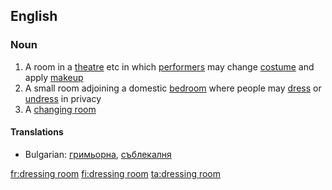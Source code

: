 ==English==

===Noun===
{{en-noun|sg=[[dressing]] [[room]]}}

# A room in a [[theatre]] etc in which [[performer]]s may change [[costume]] and apply [[makeup]]
# A small room adjoining a domestic [[bedroom]] where people may [[dress]] or [[undress]] in privacy
# A [[changing room]]

====Translations====
* Bulgarian: [[гримьорна]], [[съблекалня]]

[[fr:dressing room]]
[[fi:dressing room]]
[[ta:dressing room]]
